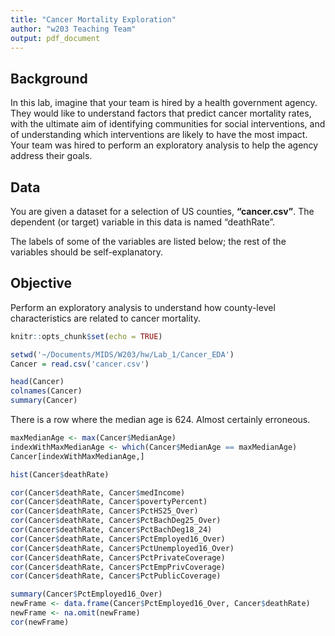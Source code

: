 ```yaml
---
title: "Cancer Mortality Exploration"
author: "w203 Teaching Team"
output: pdf_document
---
```


## Background

In this lab, imagine that your team is hired by a health government agency. They would like to understand factors that predict cancer mortality rates, with the ultimate aim of identifying communities for social interventions, and of understanding which interventions are likely to have the most impact.  Your team was hired to perform an exploratory analysis to help the agency address their goals.


## Data

You are given a dataset for a selection of US counties, **"cancer.csv"**.  The dependent (or target) variable in this data is named "deathRate".

The labels of some of the variables are listed below; the rest of the variables should be self-explanatory.

\begin{tabular}{rl}
avgAnnCount: &"2009-2013 mean incidences per county"\\
povertyPercent: &"Percent of population below poverty line"\\
popEst2015: &"Estimated population by county 2015"\\
PctPrivateCoverage: &"Percentage of the population with private insurance coverage"\\
PctPublicCoverage: &"Percentage of the population with public insurance coverage"
\end{tabular}

## Objective

Perform an exploratory analysis to understand how county-level characteristics are related to cancer mortality.

```r
knitr::opts_chunk$set(echo = TRUE)
```

```r
setwd('~/Documents/MIDS/W203/hw/Lab_1/Cancer_EDA')
Cancer = read.csv('cancer.csv')
```

```r
head(Cancer)
colnames(Cancer)
summary(Cancer)
```

There is a row where the median age is 624. Almost certainly erroneous.
```r
maxMedianAge <- max(Cancer$MedianAge)
indexWithMaxMedianAge <- which(Cancer$MedianAge == maxMedianAge)
Cancer[indexWithMaxMedianAge,]
```

```r
hist(Cancer$deathRate)
```

```r
cor(Cancer$deathRate, Cancer$medIncome)
cor(Cancer$deathRate, Cancer$povertyPercent)
cor(Cancer$deathRate, Cancer$PctHS25_Over)
cor(Cancer$deathRate, Cancer$PctBachDeg25_Over)
cor(Cancer$deathRate, Cancer$PctBachDeg18_24)
cor(Cancer$deathRate, Cancer$PctEmployed16_Over)
cor(Cancer$deathRate, Cancer$PctUnemployed16_Over)
cor(Cancer$deathRate, Cancer$PctPrivateCoverage)
cor(Cancer$deathRate, Cancer$PctEmpPrivCoverage)
cor(Cancer$deathRate, Cancer$PctPublicCoverage)
```

```r
summary(Cancer$PctEmployed16_Over)
newFrame <- data.frame(Cancer$PctEmployed16_Over, Cancer$deathRate)
newFrame <- na.omit(newFrame)
cor(newFrame)
```